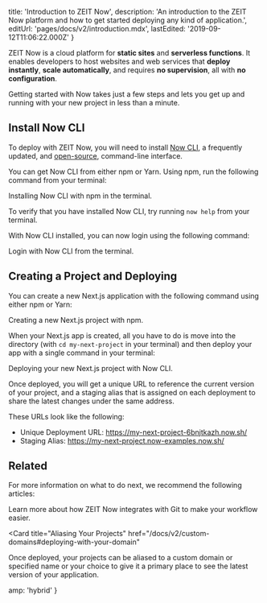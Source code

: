 
  title: 'Introduction to ZEIT Now',
  description:
    'An introduction to the ZEIT Now platform and how to get started deploying any kind of application.',
  editUrl: 'pages/docs/v2/introduction.mdx',
  lastEdited: '2019-09-12T11:06:22.000Z'
}

ZEIT Now is a cloud platform for **static sites** and **serverless functions**. It enables developers to host websites and web services that **deploy instantly**, **scale automatically**, and requires **no supervision**, all with **no configuration**.

Getting started with Now takes just a few steps and lets you get up and running with your new project in less than a minute.

## Install Now CLI

To deploy with ZEIT Now, you will need to install [Now CLI](/download), a frequently updated, and [open-source](https://github.com/zeit/now), command-line interface.

You can get Now CLI from either npm or Yarn. Using npm, run the following command from your terminal:

<Snippet
  dark
  text="npm i -g now"
/>
<Caption>Installing Now CLI with npm in the terminal.</Caption>

To verify that you have installed Now CLI, try running `now help` from your terminal.

With Now CLI installed, you can now login using the following command:

<Snippet
  dark
  text="now login"
/>
<Caption>Login with Now CLI from the terminal.</Caption>

## Creating a Project and Deploying

You can create a new Next.js application with the following command using either npm or Yarn:

<Snippet
  dark
  text="npm init next-app my-next-project"
/>
<Caption>Creating a new Next.js project with npm.</Caption>

When your Next.js app is created, all you have to do is move into the directory (with `cd my-next-project` in your terminal) and then deploy your app with a single command in your terminal:

<Snippet
  dark
  text="now"
/>
<Caption>Deploying your new Next.js project with Now CLI.</Caption>

Once deployed, you will get a unique URL to reference the current version of your project, and a staging alias that is assigned on each deployment to share the latest changes under the same address.

These URLs look like the following:

- Unique Deployment URL: <https://my-next-project-6bnjtkazh.now.sh/>
- Staging Alias: <https://my-next-project.now-examples.now.sh/>

## Related

For more information on what to do next, we recommend the following articles:

<Card title="Git Integration" href="/docs/v2/git-integration">
  Learn more about how ZEIT Now integrates with Git to make your workflow
  easier.
</Card>

<Card
  title="Aliasing Your Projects"
  href="/docs/v2/custom-domains#deploying-with-your-domain"
>
  Once deployed, your projects can be aliased to a custom domain or specified
  name or your choice to give it a primary place to see the latest version of
  your application.
</Card>


  amp: 'hybrid'
}
